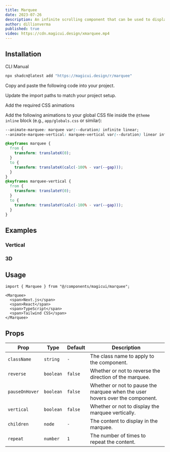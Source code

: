 ```yaml
---
title: Marquee
date: 2023-07-26
description: An infinite scrolling component that can be used to display text, images, or videos.
author: dillionverma
published: true
video: https://cdn.magicui.design/xmarquee.mp4
---
```


<ComponentPreview name="marquee-demo" />

## Installation

<Tabs defaultValue="cli">

<TabsList>
  <TabsTrigger value="cli">CLI</TabsTrigger>
  <TabsTrigger value="manual">Manual</TabsTrigger>
</TabsList>
<TabsContent value="cli">

```bash
npx shadcn@latest add "https://magicui.design/r/marquee"
```

</TabsContent>

<TabsContent value="manual">

<Steps>

<Step>Copy and paste the following code into your project.</Step>

<ComponentSource name="marquee" />

<Step>Update the import paths to match your project setup.</Step>

<Step>Add the required CSS animations</Step>

Add the following animations to your global CSS file inside the `@theme inline` block (e.g., `app/globals.css` or similar):

```css title="app/globals.css" {1-2,4-19}
--animate-marquee: marquee var(--duration) infinite linear;
--animate-marquee-vertical: marquee-vertical var(--duration) linear infinite;

@keyframes marquee {
  from {
    transform: translateX(0);
  }
  to {
    transform: translateX(calc(-100% - var(--gap)));
  }
}
@keyframes marquee-vertical {
  from {
    transform: translateY(0);
  }
  to {
    transform: translateY(calc(-100% - var(--gap)));
  }
}
```

</Steps>

</TabsContent>

</Tabs>

## Examples

### Vertical

<ComponentPreview name="marquee-demo-vertical" />

### 3D

<ComponentPreview name="marquee-3d" />

## Usage

```tsx
import { Marquee } from "@/components/magicui/marquee";
```

```tsx
<Marquee>
  <span>Next.js</span>
  <span>React</span>
  <span>TypeScript</span>
  <span>Tailwind CSS</span>
</Marquee>
```

## Props

| Prop           | Type      | Default | Description                                                                  |
| -------------- | --------- | ------- | ---------------------------------------------------------------------------- |
| `className`    | `string`  | `-`     | The class name to apply to the component.                                    |
| `reverse`      | `boolean` | `false` | Whether or not to reverse the direction of the marquee.                      |
| `pauseOnHover` | `boolean` | `false` | Whether or not to pause the marquee when the user hovers over the component. |
| `vertical`     | `boolean` | `false` | Whether or not to display the marquee vertically.                            |
| `children`     | `node`    | `-`     | The content to display in the marquee.                                       |
| `repeat`       | `number`  | `1`     | The number of times to repeat the content.                                   |
